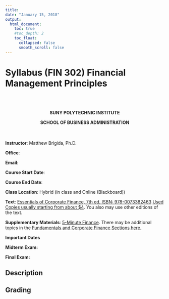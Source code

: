```yaml
---
title: 
date: "January 15, 2018"
output: 
  html_document:
    toc: true
    #toc_depth: 2
    toc_float:
      collapsed: false
      smooth_scroll: false
---
```


# Syllabus (FIN 302) Financial Management Principles
<br>
<br>
<center>
<b>SUNY POLYTECHNIC INSTITUTE</b>

<b>SCHOOL OF BUSINESS ADMINISTRATION</b>
</center>
<br>
<br>
**Instructor**: Matthew Brigida, Ph.D.

**Office**: 

**Email**:  

**Course Start Date**: 

**Course End Date**: 

**Class Location**:  Hybrid (in class and Online (Blackboard))

**Text**: [Essentials of Corporate Finance, 7th ed, ISBN: 978-0073382463](https://www.amazon.com/dp/0073382469/ref=olp_product_details?_encoding=UTF8&me=) [Used Copies usually starting from about $4](https://www.amazon.com/gp/offer-listing/0073382469/ref=dp_olp_used?ie=UTF8&condition=used).  You also may use other editions of the text.

**Supplementary Materials**: [5-Minute Finance](https://www.5minutefinance.org/).  There may be additional topics in the [Fundamentals and Corporate Finance Sections here.](https://github.com/FinancialMarkets/5MinuteFinance)

**Important Dates**

**Midterm Exam:**  

**Final Exam:**  

## Description

## Grading

